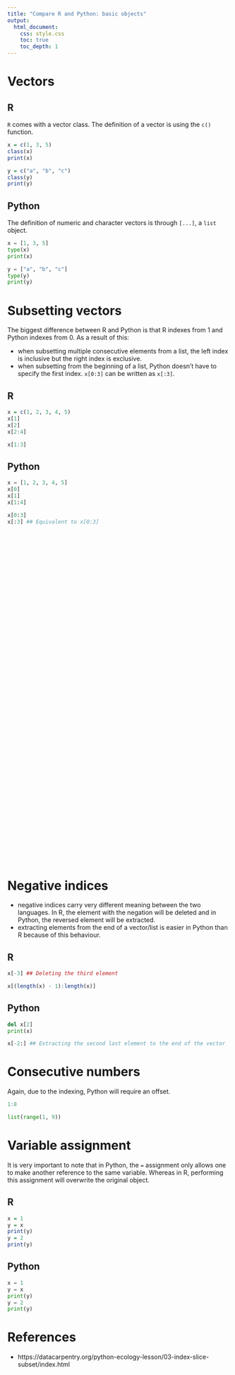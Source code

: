 ```yaml
---
title: "Compare R and Python: basic objects"
output: 
  html_document:
    css: style.css
    toc: true
    toc_depth: 1
---
```


# Vectors

<div class="left">

## R

`R` comes with a vector class. The definition of a vector is using the `c()` function. 

```r
x = c(1, 3, 5)
class(x)
print(x)

y = c("a", "b", "c")
class(y)
print(y)
```
</div>

<div class="right">

## Python

The definition of numeric and character vectors is through `[...]`, a `list` object. 

```python
x = [1, 3, 5]
type(x)
print(x)

y = ["a", "b", "c"]
type(y)
print(y)
```

</div>


# Subsetting vectors

The biggest difference between R and Python is that R indexes from 1 and Python indexes from 0. 
As a result of this: 

+ when subsetting multiple consecutive elements from a list, the left index is inclusive but the right index is exclusive.
+ when subsetting from the beginning of a list, Python doesn't have to specify the first index. `x[0:3]` can be written as `x[:3]`.

<div class="left">

## R

```r
x = c(1, 2, 3, 4, 5)
x[1]
x[2]
x[2:4]

x[1:3]
```

</div>

<div class="right">
## Python

```python
x = [1, 2, 3, 4, 5]
x[0]
x[1]
x[1:4]

x[0:3]
x[:3] ## Equivalent to x[0:3]
```

</div>


<div style="margin-bottom:800px;">
</div>

# Negative indices

+ negative indices carry very different meaning between the two languages. In R, the element with the negation will be deleted and in Python, the reversed element will be extracted.
+ extracting elements from the end of a vector/list is easier in Python than R because of this behaviour. 

<div class="left">

## R

```r
x[-3] ## Deleting the third element 

x[(length(x) - 1):length(x)]
```

</div>

<div class="right">
## Python

```python
del x[2]
print(x)

x[-2:] ## Extracting the second last element to the end of the vector
```

</div>

# Consecutive numbers

Again, due to the indexing, Python will require an offset. 

```r
1:8
```

```python
list(range(1, 9))
```


# Variable assignment

It is very important to note that in Python, the `=` assignment only allows one to make another reference to the same variable. Whereas in R, performing this assignment will overwrite the original object. 

<div class="left">
## R

```r
x = 1
y = x
print(y)
y = 2
print(y)
```
</div>

<div class="right">
## Python

```python
x = 1
y = x
print(y)
y = 2
print(y)
```
</div>


# References

+ https://datacarpentry.org/python-ecology-lesson/03-index-slice-subset/index.html